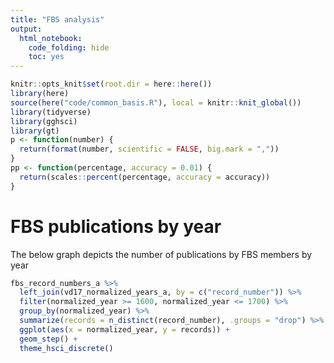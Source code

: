 ```yaml
---
title: "FBS analysis"
output:
  html_notebook:
    code_folding: hide
    toc: yes
---
```


```r
knitr::opts_knit$set(root.dir = here::here())
library(here)
source(here("code/common_basis.R"), local = knitr::knit_global())
library(tidyverse)
library(gghsci)
library(gt)
p <- function(number) {
  return(format(number, scientific = FALSE, big.mark = ","))
}
pp <- function(percentage, accuracy = 0.01) {
  return(scales::percent(percentage, accuracy = accuracy))
}
```

# FBS publications by year
The below graph depicts the number of publications by FBS members by year

```r
fbs_record_numbers_a %>%
  left_join(vd17_normalized_years_a, by = c("record_number")) %>%
  filter(normalized_year >= 1600, normalized_year <= 1700) %>%
  group_by(normalized_year) %>%
  summarize(records = n_distinct(record_number), .groups = "drop") %>%
  ggplot(aes(x = normalized_year, y = records)) +
  geom_step() +
  theme_hsci_discrete()
```
